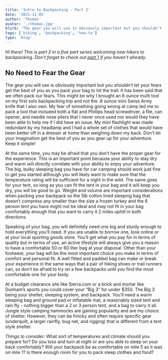 ```yaml
---
title: 'Intro to Backpacking - Part 2'
date: '2021-11-05'
author: 'Thomas'
avatar: './thomas.jpg'
blurb: 'The gear you will use is obviously important but you shouldn’t let your fears get the best of you as you pack your bag to hit the trail.'
tags: ['hiking', 'backpacking', 'how-to']
type: 'blog'
---
```


_Hi there! This is part 2 in a five part series welcoming new hikers to backpacking. 
Don't forget to check out <a href="/blog/intro-to-backpacking-1">part 1</a> if you 
haven't already._

## No Need to Fear the Gear

The gear you will use is obviously important but you shouldn’t let your fears get the 
best of you as you pack your bag to hit the trail. It has been said that we often pack 
our fears. This might be why I brought an 8 ounce multi tool on my first solo backpacking 
trip and not the .8 ounce mini Swiss Army knife that I also own. My fear of something 
going wrong at camp led me to pack a tool that included both a flat and Phillips head 
screwdriver, a file, can opener, and needle nose pliers that I never once used nor would 
they have been able to help me if I did have an issue. My mini flashlight was made 
redundant by my headlamp and I had a whole set of clothes that would have been better off 
in a dresser at home than weighing down my back. Don’t let your imagination get the best 
of you as you gear up for your adventure. Keep it simple!

At the same time, you may be afraid that you don’t have the proper gear for the 
experience. This is an important point because your ability to stay dry and warm will 
directly correlate with your ability to enjoy your adventure. The big, bulky sleeping bag 
you have for car camping should work just fine to get you started although you will 
likely want to make sure that the temperature rating will be sufficient for a night in 
the wild. The same goes for your tent, so long as you can fit the tent in your bag and it 
will keep you dry, you will be good to go. Weight and volume are important considerations 
when packing your backpack so the 5lb cotton lined sleeping bag that doesn’t compress any 
smaller than the size a frozen turkey and the 6 person tent you have might not be ideal 
and may not fit in your bag comfortably enough that you want to carry it 2 miles uphill 
in both directions.

Speaking of your bag, you will definitely need one big and sturdy enough to hold 
everything you’ll need. If you are unable to borrow one, look online or at your local 
sporting goods store. You’ll get what you pay for in terms of quality but in terms of 
use, an active lifestyle will always give you a reason to have a comfortable 50 or 60 
liter bag at your disposal. Other than your footwear, your bag will be the most important 
choice you make in terms of comfort and personal fit. A well fitted and padded bag can 
make or break your experience in the same ways that a pair of hiking shoes or trail 
runners can, so don’t be afraid to try on a few backpacks until you find the most 
comfortable one for your body.

At a budget clearance site like Sierra.com or a brick and mortar like Dunham’s sports you 
could cover your “Big 3” for under $350. The Big 3 being your shelter, sleeping system, 
and backpack. You’ll need a warm sleeping bag and ground pad or inflatable mat, a 
reasonably sized tent and rain fly - nothing bigger than a 2 or 3 person tent, and a bag 
to carry it all. Jungle style camping hammocks are gaining popularity and are my choice 
of shelter. However, they can be finicky and often require specific gear (underquilt, a 
larger rainfly, bug net, and rigging) that is different from a tent style shelter.

_Things to consider_: What sort of temperatures and climate should you prepare for? Do 
you toss and turn at night or are you able to sleep on your back comfortably? Will your 
backpack be as comfortable on mile 5 as it was on mile 1? Is there enough room for you 
to pack sleep clothes and food?
